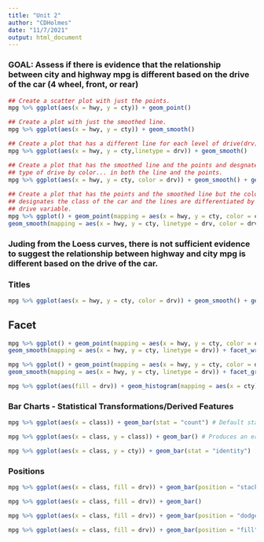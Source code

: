 ```yaml
---
title: "Unit 2"
author: "CDHolmes"
date: "11/7/2021"
output: html_document
---
```

### GOAL: Assess if there is evidence that the relationship between city and highway mpg is different based on the drive of the car (4 wheel, front, or rear)

```r
## Create a scatter plot with just the points.
mpg %>% ggplot(aes(x = hwy, y = cty)) + geom_point()

## Create a plot with just the smoothed line.
mpg %>% ggplot(aes(x = hwy, y = cty)) + geom_smooth()

## Create a plot that has a different line for each level of drive(drv).
mpg %>% ggplot(aes(x = hwy, y = cty,linetype = drv)) + geom_smooth()

## Create a plot that has the smoothed line and the points and desgnate the
## type of drive by color... in both the line and the points.
mpg %>% ggplot(aes(x = hwy, y = cty, color = drv)) + geom_smooth() + geom_point()
  
## Create a plot that has the points and the smoothed line but the color
## designates the class of the car and the lines are differentiated by the 
## drive variable.
mpg %>% ggplot() + geom_point(mapping = aes(x = hwy, y = cty, color = class)) +
geom_smooth(mapping = aes(x = hwy, y = cty, linetype = drv, color = drv))


```

### Juding from the Loess curves, there is not sufficient evidence to suggest the relationship between highway and city mpg is different based on the drive of the car.

### Titles
```r
mpg %>% ggplot(aes(x = hwy, y = cty, color = drv)) + geom_smooth() + geom_point() + ggtitle("City v. Highway MPG") + xlab("Highway") + ylab("City")
```

## Facet 
```r
mpg %>% ggplot() + geom_point(mapping = aes(x = hwy, y = cty, color = class)) +
geom_smooth(mapping = aes(x = hwy, y = cty, linetype = drv)) + facet_wrap(~class)

mpg %>% ggplot() + geom_point(mapping = aes(x = hwy, y = cty, color = drv)) +
geom_smooth(mapping = aes(x = hwy, y = cty, linetype = drv)) + facet_grid(drv~class)

mpg %>% ggplot(aes(fill = drv)) + geom_histogram(mapping = aes(x = cty)) + facet_grid(drv~class)

```

### Bar Charts - Statistical Transformations/Derived Features
```r
mpg %>% ggplot(aes(x = class)) + geom_bar(stat = "count") # Default stat is 'count'

mpg %>% ggplot(aes(x = class, y = class)) + geom_bar() # Produces an error because it's not supposed to have a 'y' defined

mpg %>% ggplot(aes(x = class, y = cty)) + geom_bar(stat = "identity")
```


### Positions
```r
mpg %>% ggplot(aes(x = class, fill = drv)) + geom_bar(position = "stack") # Default position is 'stack'

mpg %>% ggplot(aes(x = class, fill = drv)) + geom_bar()

mpg %>% ggplot(aes(x = class, fill = drv)) + geom_bar(position = "dodge")

mpg %>% ggplot(aes(x = class, fill = drv)) + geom_bar(position = "fill")
```








